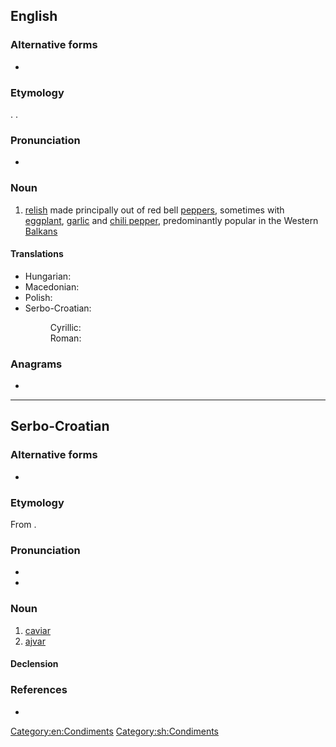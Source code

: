 ==English==
{{wikipedia}}

===Alternative forms===
* {{l|en|ayvar}}

===Etymology===
{{bor+|en|sh|àjvār||ajvar, caviar}}. {{doublet|en|caviar}}.

===Pronunciation===
* {{a|US}} {{IPA|en|/ˈaɪ.vɑɹ/}}

===Noun===
{{en-noun|-}}

# [[relish]] made principally out of red bell [[pepper]]s, sometimes with [[eggplant]], [[garlic]] and [[chili pepper]], predominantly popular in the Western [[Balkans]]

====Translations====
{{trans-top|a kind of relish}}
* Hungarian: {{t+|hu|ajvár}}
* Macedonian: {{t|mk|ајвар|m}}
* Polish: {{t+|pl|ajwar|m}}
* Serbo-Croatian:
*: Cyrillic: {{t|sh|а̀јва̄р|m|sc=Cyrl}}
*: Roman: {{t+|sh|àjvār|m}}
{{trans-mid}}
{{trans-bottom}}

===Anagrams===
* {{anagrams|en|a=aajrv|Vajra|vajra}}

[[Category:en:Condiments]]

----

==Serbo-Croatian==

===Alternative forms===
* {{l|sh|hàjvār}}

===Etymology===
From {{der|sh|ota|خاویار|tr=havyar|sc=ota-Arab}}.

===Pronunciation===
* {{IPA|sh|/ǎjʋaːr/}}
* {{hyphenation|sh|aj|var}}

===Noun===
{{sh-noun|g=m|head=àjvār}}

# [[caviar]]
# [[#English|ajvar]]

====Declension====
{{sh-decl-noun
|àjvār|ajvari
|ajvára|ajvara
|ajvaru|ajvarima
|ajvar|ajvare
|ajvaru|ajvari
|ajvaru|ajvarima
|ajvarom|ajvarima
}}

===References===
* {{R:sh:HJP|f1xiXQ%3D%3D}}

[[Category:sh:Condiments]]